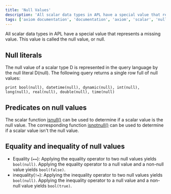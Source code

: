 ```yaml
---
title: 'Null Values'
description: 'All scalar data types in APL have a special value that represents a missing value. This value is called the null value, or null.'
tags: ['axiom documentation', 'documentation', 'axiom', 'scalar', 'null', 'datetime', 'dynamic', 'guid', 'int']
---
```


All scalar data types in APL have a special value that represents a missing value. This value is called the null value, or null.

## Null literals

The null value of a scalar type D is represented in the query language by the null literal D(null). The following query returns a single row full of null values:

```kusto
print bool(null), datetime(null), dynamic(null), int(null), long(null), real(null), double(null), time(null)
```

## Predicates on null values

The scalar function [isnull()](/docs/apl/scalar-functions/string-functions#isnull()) can be used to determine if a scalar value is the null value. The corresponding function [isnotnull()](/docs/apl/scalar-functions/string-functions#isnotnull()) can be used to determine if a scalar value isn't the null value.

## Equality and inequality of null values

- Equality (`==`): Applying the equality operator to two null values yields `bool(null)`. Applying the equality operator to a null value and a non-null value yields `bool(false)`.
- inequality(`!=`): Applying the inequality operator to two null values yields `bool(null)`. Applying the inequality operator to a null value and a non-null value yields `bool(true)`.